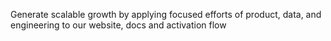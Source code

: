 Generate scalable growth by applying focused efforts of product, data, and engineering to our website, docs and activation flow
